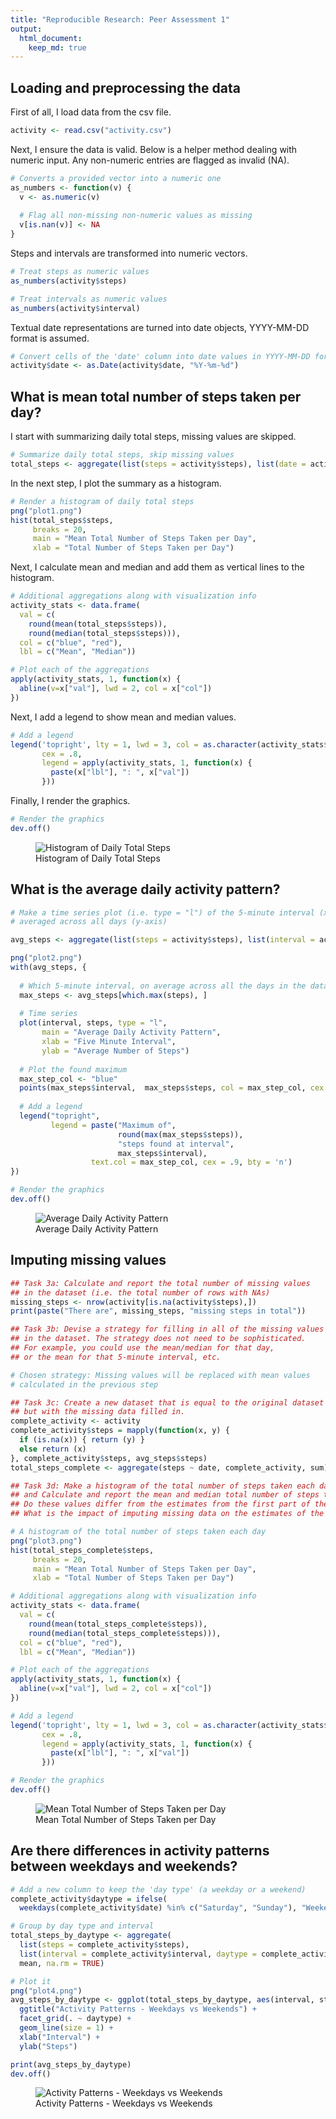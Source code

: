 ```yaml
---
title: "Reproducible Research: Peer Assessment 1"
output: 
  html_document:
    keep_md: true
---
```



## Loading and preprocessing the data
First of all, I load data from the csv file.
```r
activity <- read.csv("activity.csv")
```
Next, I ensure the data is valid. Below is a helper method dealing with numeric input. Any non-numeric entries are flagged as invalid (NA).
```r
# Converts a provided vector into a numeric one
as_numbers <- function(v) {
  v <- as.numeric(v)
  
  # Flag all non-missing non-numeric values as missing
  v[is.nan(v)] <- NA  
}
```
Steps and intervals are transformed into numeric vectors.
```r
# Treat steps as numeric values
as_numbers(activity$steps)

# Treat intervals as numeric values
as_numbers(activity$interval)
```
Textual date representations are turned into date objects, YYYY-MM-DD format is assumed. 
```r
# Convert cells of the 'date' column into date values in YYYY-MM-DD format
activity$date <- as.Date(activity$date, "%Y-%m-%d")
```


## What is mean total number of steps taken per day?
I start with summarizing daily total steps, missing values are skipped.
```r
# Summarize daily total steps, skip missing values
total_steps <- aggregate(list(steps = activity$steps), list(date = activity$date), sum, na.rm = TRUE)
```
In the next step, I plot the summary as a histogram.
```r
# Render a histogram of daily total steps
png("plot1.png")
hist(total_steps$steps, 
     breaks = 20, 
     main = "Mean Total Number of Steps Taken per Day",
     xlab = "Total Number of Steps Taken per Day")
```
Next, I calculate mean and median and add them as vertical lines to the histogram. 
```r
# Additional aggregations along with visualization info
activity_stats <- data.frame(
  val = c(
    round(mean(total_steps$steps)), 
    round(median(total_steps$steps))),
  col = c("blue", "red"),
  lbl = c("Mean", "Median"))

# Plot each of the aggregations
apply(activity_stats, 1, function(x) {
  abline(v=x["val"], lwd = 2, col = x["col"])
})
```
Next, I add a legend to show mean and median values.
```r
# Add a legend
legend('topright', lty = 1, lwd = 3, col = as.character(activity_stats$col),
       cex = .8,
       legend = apply(activity_stats, 1, function(x) {
         paste(x["lbl"], ": ", x["val"])
       }))
```
Finally, I render the graphics.
```r
# Render the graphics
dev.off()
```
![Histogram of Daily Total Steps](plot1.png)


## What is the average daily activity pattern?
```r
# Make a time series plot (i.e. type = "l") of the 5-minute interval (x-axis) and the average number of steps taken, 
# averaged across all days (y-axis)

avg_steps <- aggregate(list(steps = activity$steps), list(interval = activity$interval), mean, na.rm = TRUE)

png("plot2.png")
with(avg_steps, {
  
  # Which 5-minute interval, on average across all the days in the dataset, contains the maximum number of steps?
  max_steps <- avg_steps[which.max(steps), ]
  
  # Time series
  plot(interval, steps, type = "l",
       main = "Average Daily Activity Pattern",
       xlab = "Five Minute Interval",
       ylab = "Average Number of Steps")  
  
  # Plot the found maximum
  max_step_col <- "blue"
  points(max_steps$interval,  max_steps$steps, col = max_step_col, cex = 2, lwd = 2, pch = 1)
  
  # Add a legend
  legend("topright",
         legend = paste("Maximum of", 
                        round(max(max_steps$steps)), 
                        "steps found at interval", 
                        max_steps$interval),
                  text.col = max_step_col, cex = .9, bty = 'n')
})

# Render the graphics
dev.off()
```
![Average Daily Activity Pattern](plot2.png)

## Imputing missing values
```r
## Task 3a: Calculate and report the total number of missing values 
## in the dataset (i.e. the total number of rows with NAs)
missing_steps <- nrow(activity[is.na(activity$steps),])
print(paste("There are", missing_steps, "missing steps in total"))

## Task 3b: Devise a strategy for filling in all of the missing values 
## in the dataset. The strategy does not need to be sophisticated. 
## For example, you could use the mean/median for that day, 
## or the mean for that 5-minute interval, etc.

# Chosen strategy: Missing values will be replaced with mean values
# calculated in the previous step

## Task 3c: Create a new dataset that is equal to the original dataset 
## but with the missing data filled in.
complete_activity <- activity
complete_activity$steps = mapply(function(x, y) {
  if (is.na(x)) { return (y) }
  else return (x)
}, complete_activity$steps, avg_steps$steps)
total_steps_complete <- aggregate(steps ~ date, complete_activity, sum)

## Task 3d: Make a histogram of the total number of steps taken each day 
## and Calculate and report the mean and median total number of steps taken per day. 
## Do these values differ from the estimates from the first part of the assignment? 
## What is the impact of imputing missing data on the estimates of the total daily number of steps?

# A histogram of the total number of steps taken each day
png("plot3.png")
hist(total_steps_complete$steps, 
     breaks = 20, 
     main = "Mean Total Number of Steps Taken per Day",
     xlab = "Total Number of Steps Taken per Day")

# Additional aggregations along with visualization info
activity_stats <- data.frame(
  val = c(
    round(mean(total_steps_complete$steps)), 
    round(median(total_steps_complete$steps))),
  col = c("blue", "red"),
  lbl = c("Mean", "Median"))

# Plot each of the aggregations
apply(activity_stats, 1, function(x) {
  abline(v=x["val"], lwd = 2, col = x["col"])
})

# Add a legend
legend('topright', lty = 1, lwd = 3, col = as.character(activity_stats$col),
       cex = .8,
       legend = apply(activity_stats, 1, function(x) {
         paste(x["lbl"], ": ", x["val"])
       }))

# Render the graphics
dev.off()
```
![Mean Total Number of Steps Taken per Day](plot3.png)

## Are there differences in activity patterns between weekdays and weekends?
```r
# Add a new column to keep the 'day type' (a weekday or a weekend)
complete_activity$daytype = ifelse(
  weekdays(complete_activity$date) %in% c("Saturday", "Sunday"), "Weekend", "Weekday")

# Group by day type and interval
total_steps_by_daytype <- aggregate(
  list(steps = complete_activity$steps), 
  list(interval = complete_activity$interval, daytype = complete_activity$daytype), 
  mean, na.rm = TRUE)

# Plot it
png("plot4.png")
avg_steps_by_daytype <- ggplot(total_steps_by_daytype, aes(interval, steps)) +
  ggtitle("Activity Patterns - Weekdays vs Weekends") +
  facet_grid(. ~ daytype) +
  geom_line(size = 1) + 
  xlab("Interval") + 
  ylab("Steps")

print(avg_steps_by_daytype)
dev.off()
```
![Activity Patterns - Weekdays vs Weekends](plot4.png)
